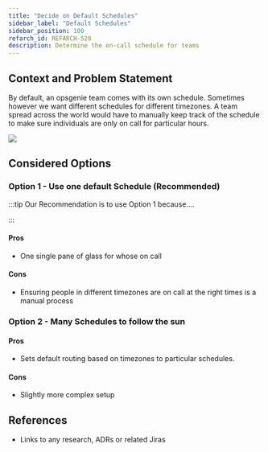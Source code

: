 ```yaml
---
title: "Decide on Default Schedules"
sidebar_label: "Default Schedules"
sidebar_position: 100
refarch_id: REFARCH-520
description: Determine the on-call schedule for teams
---
```


## Context and Problem Statement

By default, an opsgenie team comes with its own schedule. Sometimes however we want different schedules for different timezones. A team spread across the world would have to manually keep track of the schedule to make sure individuals are only on call for particular hours.

<img src="/assets/refarch/image-20220304-204031.png" /><br/>

## Considered Options

### Option 1  - Use one default Schedule (Recommended)

:::tip
Our Recommendation is to use Option 1 because....

:::

#### Pros

- One single pane of glass for whose on call

#### Cons

- Ensuring people in different timezones are on call at the right times is a manual process

### Option 2 - Many Schedules to follow the sun

#### Pros

- Sets default routing based on timezones to particular schedules.

#### Cons

- Slightly more complex setup

## References

- Links to any research, ADRs or related Jiras


